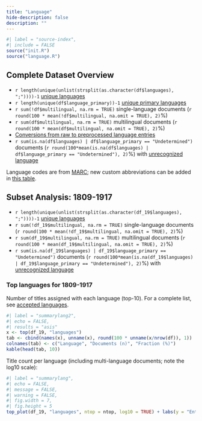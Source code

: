 ```yaml
--- 
title: "Language"
hide-description: false
description: ""
---
```



```r
#| label = "source-index",
#| include = FALSE
source("init.R")
source("language.R")
```


## Complete Dataset Overview

 * `r length(unique(unlist(strsplit(as.character(df$languages), ";"))))-1` [unique languages](dataTable/data_table.html?path=../output.tables/languages_accepted.csv)
 * `r length(unique(df$language_primary))-1` [unique primary languages](dataTable/data_table.html?path=../output.tables/language_primary_accepted.csv)  
 * `r sum(!df$multilingual, na.rm = TRUE)` single-language documents (`r round(100 * mean(!df$multilingual, na.omit = TRUE), 2)`%)
 * `r sum(df$multilingual, na.rm = TRUE)` multilingual documents (`r round(100 * mean(df$multilingual, na.omit = TRUE), 2)`%) 
 * [Conversions from raw to preprocessed language entries](dataTable/data_table.html?path=../output.tables/language_conversions.csv) 
 * `r sum(is.na(df$languages) | df$language_primary == "Undetermined")` documents (`r round(100*mean(is.na(df$languages) | df$language_primary == "Undetermined"), 2)`%) with [unrecognized language](dataTable/data_table.html?path=../output.tables/language_discarded.csv)

Language codes are from [MARC](https://www.loc.gov/marc/languages/language_code.html); new custom abbreviations can be added in [this table](dataTable/data_table.html?path=../output.tables/language_abbreviations.csv).


## Subset Analysis: 1809-1917

 * `r length(unique(unlist(strsplit(as.character(df_19$languages), ";"))))-1` [unique languages](dataTable/data_table.html?path=../output.tables/languages_accepted_19.csv)
 * `r sum(!df_19$multilingual, na.rm = TRUE)` single-language documents (`r round(100 * mean(!df_19$multilingual, na.omit = TRUE), 2)`%)
 * `r sum(df_19$multilingual, na.rm = TRUE)` multilingual documents (`r round(100 * mean(df_19$multilingual, na.omit = TRUE), 2)`%) 
 * `r sum(is.na(df_19$languages) | df_19$language_primary == "Undetermined")` documents (`r round(100*mean(is.na(df_19$languages) | df_19$language_primary == "Undetermined"), 2)`%) with [unrecognized language](dataTable/data_table.html?path=../output.tables/language_discarded_19.csv)

### Top languages for 1809-1917

Number of titles assigned with each language (top-10). For a complete list,
see [accepted languages](dataTable/data_table.html?path=../output.tables/language_accepted.csv).

```r
#| label = "summarylang2",
#| echo = FALSE,
#| results = "asis"
x <- top(df_19, "languages")
tab <- cbind(names(x), unname(x), round(100 * unname(x/nrow(df)), 1))
colnames(tab) <- c("Language", "Documents (n)", "Fraction (%)")
kable(head(tab, 10))
```

Title count per language (including multi-language documents; note the log10 scale):

```r
#| label = "summarylang",
#| echo = FALSE,
#| message = FALSE,
#| warning = FALSE,
#| fig.width = 7,
#| fig.height = 5
top_plot(df_19, "languages", ntop = ntop, log10 = TRUE) + labs(y = "Entries (n)")
```
